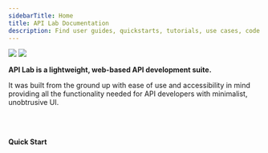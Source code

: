 ```yaml
---
sidebarTitle: Home
title: API Lab Documentation
description: Find user guides, quickstarts, tutorials, use cases, code samples, and more.
---
```



<img className="block dark:hidden" src="/images/hero-light2.png" />
<img className="hidden dark:block" src="/images/hero-dark2.png" />

**API Lab is a lightweight, web-based API development suite.**

It was built from the ground up with ease of use and accessibility in mind providing all the functionality needed for API developers with minimalist, unobtrusive UI.

<PrimaryButton label="Get started" href="/documentation/getting-started/introduction" />

<br />
<br />

**Quick Start**

<CardGroup>
  <HeroCard
    title="API Lab Cloud"
    description="Everything you need to get started with API Lab, hosted by us."
    href="https://app-apilab.viettel.io"
  />
  <HeroCard
    title="API Lab Self-Host"
    description="Deploy your own instance of API Lab on your own infrastructure."
    href="/documentation/self-host/getting-started"
  />
</CardGroup>
